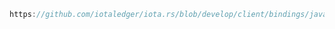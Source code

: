 ```java reference
https://github.com/iotaledger/iota.rs/blob/develop/client/bindings/java/examples/src/GetInfo.java
```
